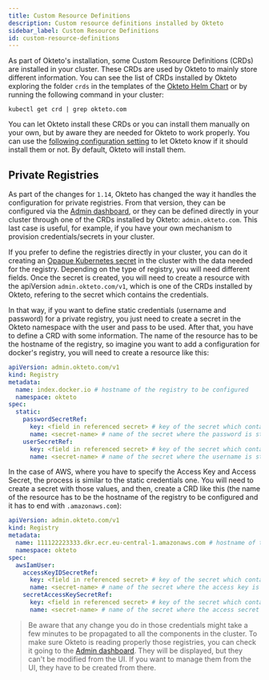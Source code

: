 ```yaml
---
title: Custom Resource Definitions
description: Custom resource definitions installed by Okteto
sidebar_label: Custom Resource Definitions
id: custom-resource-definitions
---
```



As part of Okteto's installation, some Custom Resource Definitions (CRDs) are installed in your cluster. These CRDs are used by Okteto to mainly store different information. You can see the list of CRDs installed by Okteto exploring the folder `crds` in the templates of the [Okteto Helm Chart](https://artifacthub.io/packages/helm/okteto/okteto) or by running the following command in your cluster:

```console
kubectl get crd | grep okteto.com
```

You can let Okteto install these CRDs or you can install them manually on your own, but by aware they are needed for Okteto to work properly. You can use the [following configuration setting](/self-hosted/administration/configuration.mdx/#crds) to let Okteto know if it should install them or not. By default, Okteto will install them.

## Private Registries

As part of the changes for `1.14`, Okteto has changed the way it handles the configuration for private registries. From that version, they can be configured via the [Admin dashboard](administration/dashboard.mdx/#registry-credentials), or they can be defined directly in your cluster through one of the CRDs installed by Okteto: `admin.okteto.com`. This last case is useful, for example, if you have your own mechanism to provision credentials/secrets in your cluster.

If you prefer to define the registries directly in your cluster, you can do it creating an [Opaque Kubernetes secret](https://kubernetes.io/docs/concepts/configuration/secret/#creating-a-secret) in the cluster with the data needed for the registry. Depending on the type of registry, you will need different fields. Once the secret is created, you will need to create a resource with the apiVersion `admin.okteto.com/v1`, which is one of the CRDs installed by Okteto, refering to the secret which contains the credentials.

In that way, if you want to define static credentials (username and password) for a private registry, you just need to create a secret in the Okteto namespace with the user and pass to be used. After that, you have to define a CRD with some information. The name of the resource has to be the hostname of the registry, so imagine you want to add a configuration for docker's registry, you will need to create a resource like this:

```yaml
apiVersion: admin.okteto.com/v1
kind: Registry
metadata:
  name: index.docker.io # hostname of the registry to be configured
  namespace: okteto
spec:
  static:
    passwordSecretRef:
      key: <field in referenced secret> # key of the secret which contains the password
      name: <secret-name> # name of the secret where the password is stored
    userSecretRef:
      key: <field in referenced secret> # key of the secret which contains the username
      name: <secret-name> # name of the secret where the username is stored
```

In the case of AWS, where you have to specify the Access Key and Access Secret, the process is similar to the static credentials one. You will need to create a secret with those values, and then, create a CRD like this (the name of the resource has to be the hostname of the registry to be configured and it has to end with `.amazonaws.com`):

```yaml
apiVersion: admin.okteto.com/v1
kind: Registry
metadata:
  name: 111122223333.dkr.ecr.eu-central-1.amazonaws.com # hostname of the registry to be configured
  namespace: okteto
spec:
  awsIamUser:
    accessKeyIDSecretRef:
      key: <field in referenced secret> # key of the secret which contains the access key
      name: <secret-name> # name of the secret where the access key is stored
    secretAccessKeySecretRef:
      key: <field in referenced secret> # key of the secret which contains the access secret key
      name: <secret-name> # name of the secret where the access secret is stored
```

> Be aware that any change you do in those credentials might take a few minutes to be propagated to all the components in the cluster. To make sure Okteto is reading properly those registries, you can check it going to the [Admin dashboard](administration/dashboard.mdx/#registry-credentials). They will be displayed, but they can't be modified from the UI. If you want to manage them from the UI, they have to be created from there.